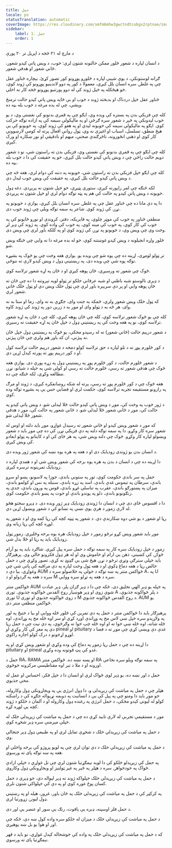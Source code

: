 ```yaml
---
title: حمل
locale: ps
statusTranslation: automatic
coverImage: https://res.cloudinary.com/xmfm6mhw3gwctndtcubgx2rptnae/image/upload/v1741354450/small_cover_tratado_esoterico_de_astrologia_hermetica_6210a35442.webp
sidebar:
    label: 1. حمل
    order: 1
---
```

د مارچ له ۲۱ څخه د اپریل تر ۲۰ پورې

د انسان لپاره د شعور څلور ممکن حالتونه شتون لري: خوب، د ویښ پاتې کېدو شعور، ځاني شعور او هدفي شعور.

ګرانه لوستونکې، د یوې شیبې لپاره د څلورو پوړونو کور تصور کړئ. بېچاره ځناور عقل چې په غلطۍ سره انسان بلل کیږي، معمولا د کور په دوو لاندینیو پوړونو کې ژوند کوي، خو هیڅکله په خپل ژوند کې له دوو پورتنیو پوړونو څخه کار نه اخلي.

ځناور عقل خپل دردناک او بدبخته ژوند د خوب او بې ځایه ویښ پاتې کېدو حالت ترمنځ وېشي، چې له بده مرغه د خوب بله بڼه ده.

کله چې فزیکي بدن په بستره کې ویده وي، ایګو چې په قمري بدنونو کې نغښتی وي، د یو خوب لیدونکي په څېر د شعور سره ګرځي او په مالیکولي سیمه کې په ازاده توګه حرکت کوي. ایګو په مالیکولي سیمه کې خوبونه لیدي او په هغو کې ژوند کوي، په خوبونو کې یې هیڅ منطق، تسلسل، اسباب او اغیزې نه وي، ټول رواني افعال پرته له کومې لارښوونې کار کوي او ذهني انځورونه، ناڅرګندې صحنې، مبهم او نادقیقې او نور ښکاره او ورک کیږي.

کله چې ایګو چې په قمري بدنونو کې نغښتی وي، فزیکي بدن ته راستون شي، نو د شعور دویم حالت راځي چې د ویښ پاتې کېدو حالت بلل کیږي، خو په حقیقت کې دا د خوب بله بڼه ده.

کله چې ایګو خپل فزیکي بدن ته راستون شي، خوبونه په دننه کې دوام لري، هغه څه چې د ویښ پاتې کېدو حالت بلل کیږي، په حقیقت کې ویښ خوب لیدل دي.

لکه څنګه چې لمر راپورته کیږي، ستوري پټیږي، خو خپل شتون نه پریږدي. دغه ډول خوبونه د ویښ پاتې کېدو په حالت کې هم په پټه توګه دوام لري او خپل شتون نه پریږدي.

دا په دې مانا ده چې ځناور عقل چې په غلطۍ سره انسان بلل کیږي، یوازې د خوبونو په نړۍ کې ژوند کوي. شاعر په سمه توګه ویلي چې ژوند خوب دی.

منطقي ځناور په خوب کې موټر چلوي، په فابریکه، دفتر، کروندې او نورو ځایونو کې په خوب کې کار کوي، په خوب کې مینه کوي، په خوب کې واده کوي. په ژوند کې ډېر لږ وخت وي چې ویښ وي، د خوبونو په نړۍ کې ژوند کوي او په کلکه باور لري چې ویښ دی.

څلور واړه انجیلونه د ویښ کېدو غوښتنه کوي، خو له بده مرغه دا نه وايي چې څنګه ویښ شو.

تر ټولو لومړی، اړینه ده چې پوه شو چې ویده یو. یوازې هغه وخت چې یو څوک په بشپړه توګه پوه شي چې ویده دی، په ریښتیني ډول د ویښ کېدو لارې ته ننوځي.

څوک چې شعور ته ورسیږي، ځان پوهه کیږي او د ځان په اړه شعور ترلاسه کوي.

د ډېری نالوستو شبه باطني او شبه عرفاني خلکو تر ټولو لویه تېروتنه دا ده چې ځان ته ځان پوهه وایي او پر دې سربېره باور لري چې ټول خلک ویښ دي او ټول خلک ځاني شعور لري.

که ټول خلک ویښ شعور ولري، ځمکه به جنت وای، جګړې به نه وای، زما او ستا به نه وای، هر څه به د ټولو وای او موږ به د زرین دور په ژوند کې ژوند کاوه.

کله چې یو څوک شعور ترلاسه کوي، کله چې ځان پوهه کیږي، کله چې د ځان په اړه شعور ترلاسه کوي، نو په هغه وخت کې په ریښتیني ډول د خپل ځان په اړه حقیقت ته رسیږي.

د شعور درېیم حالت (ځاني شعور) ته له رسېدو مخکې، یو څوک په ریښتیني ډول خپل ځان نه پیژني، ان که باور هم ولري چې ځان پیژني.

د کور څلورم پوړ ته د تلو لپاره د حق ترلاسه کولو دمخه د شعور درېیم حالت ترلاسه کول او د کور درېیم پوړ ته پورته کېدل اړین دي.

د شعور څلورم حالت، د کور څلورم پوړ په ریښتیني ډول په زړه پورې دی. یوازې هغه څوک چې هدفي شعور ته رسي، څلورم حالت ته رسي او کولی شي په خپله د شیانو، نړۍ مطالعه وکړي، لکه څنګه چې ده.

هغه څوک چې د کور څلورم پوړ ته رسي، پرته له شکه روښانفکره کیږي، د ژوند او مرګ په رازونو مستقیمه تجربه ترلاسه کوي، حکمت لري او فضايي حس یې په بشپړه توګه وده کوي.

د ژور خوب په وخت کې، موږ د ویښ پاتې کېدو حالت ځلا لیدلی شو. د ویښ پاتې کېدو په حالت کې، موږ د ځاني شعور ځلا لیدلی شو. د ځاني شعور په حالت کې، موږ د هدفي شعور ځلا لیدلی شو.

که موږ د شعور ویښ کېدو او ځاني شعور ته رسېدل غواړو، موږ باید دلته او اوس له شعور سره کار وکړو. دا په سمه توګه دلته په دې فزیکي نړۍ کې ده چې موږ باید د شعور ویښولو لپاره کار وکړو. څوک چې دلته ویښ شي، په هر ځای کې او د کایناتو په ټولو ابعادو کې ویښ کیږي.

د انسان بدن یو ژوندی زودیایک دی او د هغه په هره یوه نښه کې شعور ژور ویده دی.

دا اړینه ده چې د انسان د بدن په هره یوه برخه کې شعور ویښ شي او د همدې لپاره د زودیایک تمرینونه ترسره کیږي.

حمل په سر باندې حکومت کوي، ثور په ستوني باندې، جوزا په لاسونو، پښو او سږو باندې، سرطان په تیموس غدې باندې، اسد په زړه باندې، سنبله په نس او کولمو باندې، میزان په پښتورګو باندې، عقرب په تناسلي غړو باندې، قوس په ورون باندې، جدي په زنګونونو باندې، دلو په پوندو باندې او حوت په پښو باندې حکومت کوي.

دا د افسوس ځای دی چې د انسان دا ژوندی زودیایک ډېر ژور ویده دی. د ډېرو سختو هڅو له لارې زموږ د هرې یوې نښې په نښانو کې د شعور ویښول اړین دي.

رڼا او شعور د یو شي دوه ښکارندې دي. د شعور په ټیټه کچه کې رڼا کمه وي او د شعور په لوړه کچه کې رڼا زیاته وي.

موږ باید شعور ویښ کړو ترڅو زموږ د خپل زودیایک هره یوه برخه وځلیږي. زموږ ټول زودیایک باید په رڼا او ځلا بدل شي.

زموږ د خپل زودیایک سره کار په سمه توګه د حمل سره پیل کیږي. شاګرد باید په یو آرام څوکۍ کې کښېني، ذهن یې ارام او خاموش وي او له هر ډول فکرونو خالي وي. پرهیزګار باید خپلې سترګې وتړي ترڅو د نړۍ هیڅ شی یې ګډوډ نه کړي، تصور وکړي چې د حمل خالص رڼا د هغه دماغ ډکوي او د هغه ټول وخت لپاره په دې مراقبه کې پاتې شي چې وغواړي، بیا دې د AUM ځواکمن منتر په ښه توګه د خولې په خلاصولو سره د A، په U سره د هغه په ګردولو او د M سره د هغه په تړلو سره ووایي.

ځواکمن منتر AUM په خپله یو ډېر الهي تخلیق دی، ځکه چې دا د ډېر ګران پلر، ډېر عبادت شوي زوی او ډېر هوښیار روح القدس ځواکونه جذبوي. توری A د پلر ځواکونه جذبوي، توری U د زوی ځواکونه جذبوي او توری M د روح القدس ځواکونه جذبوي. AUM یو ځواکمن منطقي منتر دی.

پرهیزګار باید دا ځواکمن منتر د حمل په دې تمرین کې څلور ځله ووایي او بیا د ختیځ په لور په ولاړېدو سره خپل ښي لاس مخ په وړاندې اوږد کړي او سر اوه ځله مخ په وړاندې، اوه ځله شاته، اوه ځله ښي خوا ته او اوه ځله چپ خوا ته وګرځوي، په دې نیت چې د حمل رڼا دې په مغز کې کار وکړي او pineal او pituitary غدې دې ویښې کړي چې موږ ته د فضا د لوړو اړخونو د درک کولو اجازه راکوي.

دا اړینه ده چې د حمل رڼا زموږ په دماغ کې وده وکړي او شعور ویښ کړي او په pituitary او pineal غدو کې پټ قوتونه وده وکړي.

حمل د RA، RAMA او پسه نښه ده. ځواکمن منتر RA په سمه توګه ویلو سره نخاعي اورونه او د ملا د تیر اوه مقناطیسي مرکزونه خوځوي.

حمل د اور نښه ده، یو ډېر لوی ځواک لري او انسان دا د خپل فکر، احساس او عمل له مخې جذبوي.

هټلر چې د حمل په میاشت کې زېږېدلی و، دا ډول انرژي یې په ویجاړونکي ډول وکاروله، خو موږ باید دا ومنو چې په پیل کې یې د انسانیت په دویمه نړیواله جګړه کې د راښکته کولو له لیوني کېدو مخکې، د حمل انرژي په رغنده ډول وکاروله او د آلمان د خلکو د ژوند کچه یې لوړه کړه.

موږ د مستقیمې تجربې له لارې تایید کړې ده چې د حمل په میاشت کې زېږېدلي خلک له خپلې مېرمنې سره ډېر شخړه کوي.

د حمل په میاشت کې زېږېدلي خلک د شخړې تمایل لري او په طبیعي ډول ډېر جنجالي وي.

د حمل په میاشت کې زېږېدلي خلک د دې توان لري چې په لویو پروژو کې برخه واخلي او هغه په ښه توګه پای ته ورسوي.

په حمل کې زېږېدلو خلکو کې دا لویه نیمګړتیا شتون لري چې تل غواړي د خپلې ارادې ځواک په خودخواهۍ سره د هټلر په څېر په غیر ټولنیز او ویجاړونکي ډول وکاروي.

د حمل په میاشت کې زېږېدلي خلک خپلواکه ژوند ته ډېر لیواله دي، خو ډېری د حمل کسان پوځ غوره کوي او په دې کې خپلواکي شتون نلري.

په کرکټر کې د حمل په میاشت کې زېږېدلي خلک په ځان باور، غرور، هیله او په رښتیني ډول لیونۍ زړورتیا لري.

د حمل فلز اوسپنه، ډبره یې یاقوت، رنګ یې سور او عنصر یې اور دی.

د حمل په میاشت کې زېږېدلي خلک د میزان له خلکو سره واده کول ښه دي، ځکه چې اور او هوا یو بل ښه پوهیږي.

که د حمل په میاشت کې زېږېدلي خلک په واده کې خوشحاله کېدل غواړي، نو باید د قهر نیمګړتیا پای ته ورسوي.

